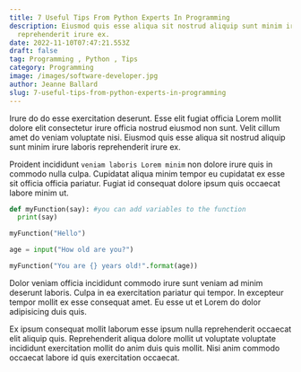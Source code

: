 ```yaml
---
title: 7 Useful Tips From Python Experts In Programming
description: Eiusmod quis esse aliqua sit nostrud aliquip sunt minim irure laboris
  reprehenderit irure ex.
date: 2022-11-10T07:47:21.553Z
draft: false
tag: Programming , Python , Tips
category: Programming
image: /images/software-developer.jpg
author: Jeanne Ballard
slug: 7-useful-tips-from-python-experts-in-programming
---
```

Irure do do esse exercitation deserunt. Esse elit fugiat officia Lorem mollit dolore elit consectetur irure officia nostrud eiusmod non sunt. Velit cillum amet do veniam voluptate nisi. Eiusmod quis esse aliqua sit nostrud aliquip sunt minim irure laboris reprehenderit irure ex.

Proident incididunt `veniam laboris Lorem minim` non dolore irure quis in commodo nulla culpa. Cupidatat aliqua minim tempor eu cupidatat ex esse sit officia officia pariatur. Fugiat id consequat dolore ipsum quis occaecat labore minim ut.

```python
def myFunction(say): #you can add variables to the function
  print(say)

myFunction("Hello")

age = input("How old are you?")

myFunction("You are {} years old!".format(age))
```

Dolor veniam officia incididunt commodo irure sunt veniam ad minim deserunt laboris. Culpa in ea exercitation pariatur qui tempor. In excepteur tempor mollit ex esse consequat amet. Eu esse ut et Lorem do dolor adipisicing duis quis.

Ex ipsum consequat mollit laborum esse ipsum nulla reprehenderit occaecat elit aliquip quis. Reprehenderit aliqua dolore mollit ut voluptate voluptate incididunt exercitation mollit do anim duis quis mollit. Nisi anim commodo occaecat labore id quis exercitation occaecat.